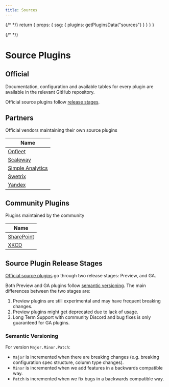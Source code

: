 ```yaml
---
title: Sources
---
```



{/* <!-- vale off --> */}
  return {
    props: {
      ssg: {
        plugins: getPluginsData("sources")
      }
    }
  }
}

{/* <!-- vale on --> */}
# Source Plugins

## Official

Documentation, configuration and available tables for every plugin are available in the relevant GitHub repository.

Official source plugins follow [release stages](#source-plugin-release-stages).

<PluginsTable type="source" plugins={Object.values(useSSG().plugins)}/>

## Partners

Official vendors maintaining their own source plugins

| **Name**                                                     |
| ------------------------------------------------------------ |
| [Onfleet](https://github.com/onfleet/cq-source-onfleet) |
| [Scaleway](https://github.com/scaleway/cq-source-scaleway) |
| [Simple Analytics](https://github.com/simpleanalytics/cq-source-simpleanalytics) |
| [Swetrix](https://github.com/Swetrix/cq-source-swetrix) |
| [Yandex](https://github.com/yandex-cloud/cq-provider-yandex) |

## Community Plugins

Plugins maintained by the community

| **Name**                                                        |
| --------------------------------------------------------------- |
| [SharePoint](https://github.com/koltyakov/cq-source-sharepoint) |
| [XKCD](https://github.com/hermanschaaf/cq-source-xkcd) |

## Source Plugin Release Stages

[Official source plugins](#official) go through two release stages: Preview, and GA.

Both Preview and GA plugins follow [semantic versioning](#semantic-versioning).
The main differences between the two stages are:

1. Preview plugins are still experimental and may have frequent breaking changes.
2. Preview plugins might get deprecated due to lack of usage.
3. Long Term Support with community Discord and bug fixes is only guaranteed for GA plugins.

### Semantic Versioning

For version `Major.Minor.Patch`:

- `Major` is incremented when there are breaking changes (e.g. breaking configuration spec structure, column type changes).
- `Minor` is incremented when we add features in a backwards compatible way.
- `Patch` is incremented when we fix bugs in a backwards compatible way.
